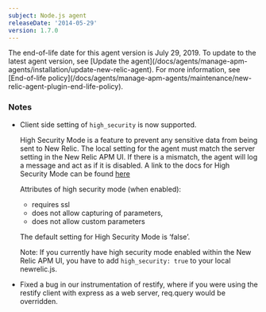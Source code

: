 ```yaml
---
subject: Node.js agent
releaseDate: '2014-05-29'
version: 1.7.0
---
```


<Callout variant="important">
  The end-of-life date for this agent version is July 29, 2019. To update to the latest agent version, see [Update the agent](/docs/agents/manage-apm-agents/installation/update-new-relic-agent). For more information, see [End-of-life policy](/docs/agents/manage-apm-agents/maintenance/new-relic-agent-plugin-end-life-policy).
</Callout>

### Notes

* Client side setting of `high_security` is now supported.

  High Security Mode is a feature to prevent any sensitive data from being sent to New Relic. The local setting for the agent must match the server setting in the New Relic APM UI. If there is a mismatch, the agent will log a message and act as if it is disabled. A link to the docs for High Security Mode can be found [here](https://docs.newrelic.com/docs/subscriptions/security#high-security)

  Attributes of high security mode (when enabled):

  * requires ssl
  * does not allow capturing of parameters,
  * does not allow custom parameters

  The default setting for High Security Mode is ‘false’.

  Note: If you currently have high security mode enabled within the New Relic APM UI, you have to add `high_security: true` to your local newrelic.js.
* Fixed a bug in our instrumentation of restify, where if you were using the restify client with express as a web server, req.query would be overridden.
